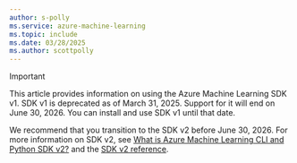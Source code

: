 ```yaml
---
author: s-polly
ms.service: azure-machine-learning
ms.topic: include
ms.date: 03/28/2025
ms.author: scottpolly
---
```


> [!IMPORTANT]
> This article provides information on using the Azure Machine Learning SDK v1. SDK v1 is deprecated as of March 31, 2025. Support for it will end on June 30, 2026. You can install and use SDK v1 until that date.
>
> We recommend that you transition to the SDK v2 before June 30, 2026. For more information on SDK v2, see [What is Azure Machine Learning CLI and Python SDK v2?](/azure/machine-learning/concept-v2) and the [SDK v2 reference](/python/api/overview/azure/ai-ml-readme).
